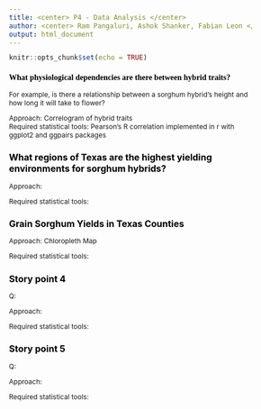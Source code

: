 ```yaml
---
title: <center> P4 - Data Analysis </center>
author: <center> Ram Pangaluri, Ashok Shanker, Fabian Leon </center>
output: html_document
---
```



<!-- Changing the fonts and style to fit more into less pages -->
<style type="text/css">

body{ /* Normal  */
      font-size: 12px;
  }
td {  /* Table  */
  font-size: 8px;
}
h1.title {
  font-size: 18px;
  color: Black;
}
h1 { /* Header 1 */
  font-size: 18px;
  color: Black;
}
h2 { /* Header 2 */
    font-size: 16px;
  color: Black;
}
h3 { /* Header 3 */
  font-size: 14px;
  font-family: "Times New Roman", Times, serif;
  color: Black;
}
code.r{ /* Code block */
    font-size: 12px;
}
pre { /* Code block - determines code spacing between lines */
    font-size: 14px;
}
h4.author {
  font-size: 12px;
  color: DarkBlue;
}
</style>

<!-- ## Grading Rubric -->
<!-- - Clear identification of at least 5 questions or story points that will be answered by your project  -->
<!-- - Clear statement of 4 or more different analyses of data that you will perform  -->
<!-- - Justification for each analysis, including why it is appropriate to the data and why it is appropriate to the story you are trying to tell.  -->
<!-- - Note: we expect at least one (probably more) of the analyses to be a visual analysis; that is,  understanding should be obtained through a visual representation (such as a plot or graph) of the data -->
<!-- - Presentation in an RMarkdown of 2 pages  -->

<!-- Begin document -->
```r
knitr::opts_chunk$set(echo = TRUE)
```


### What physiological dependencies are there between hybrid traits? 
For example, is there a relationship between a sorghum hybrid's height and how long it will take to flower?   

Approach: Correlogram of hybrid traits  
Required statistical tools: Pearson's R correlation implemented in r with ggplot2 and ggpairs packages  


## What regions of Texas are the highest yielding environments for sorghum hybrids?  

Approach:   
 
Required statistical tools:  


## Grain Sorghum Yields in Texas Counties 

Approach: Chloropleth Map

Required statistical tools:


## Story point 4
Q:

Approach:

Required statistical tools:



## Story point 5
Q:

Approach:

Required statistical tools:



